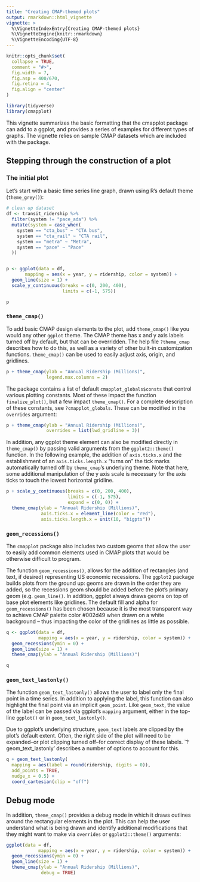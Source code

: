 ```yaml
---
title: "Creating CMAP-themed plots"
output: rmarkdown::html_vignette
vignette: >
  %\VignetteIndexEntry{Creating CMAP-themed plots}
  %\VignetteEngine{knitr::rmarkdown}
  %\VignetteEncoding{UTF-8}
---
```


```r
knitr::opts_chunk$set(
  collapse = TRUE,
  comment = "#>",
  fig.width = 7,
  fig.asp = 400/670,
  fig.retina = 4,
  fig.align = "center"
)

library(tidyverse)
library(cmapplot)
```

This vignette summarizes the basic formatting that the cmapplot package can add to a ggplot, and provides a series of examples for different types of graphs. The vignette relies on sample CMAP datasets which are included with the package. 


## Stepping through the construction of a plot

### The initial plot 

Let's start with a basic time series line graph, drawn using R's default theme (`theme_grey()`):

```r
# clean up dataset
df <- transit_ridership %>% 
  filter(system != "pace_ada") %>% 
  mutate(system = case_when(
    system == "cta_bus" ~ "CTA bus",
    system == "cta_rail" ~ "CTA rail",
    system == "metra" ~ "Metra",
    system == "pace" ~ "Pace"
  ))


p <- ggplot(data = df, 
       mapping = aes(x = year, y = ridership, color = system)) +
  geom_line(size = 1) +
  scale_y_continuous(breaks = c(0, 200, 400), 
                     limits = c(-1, 575))

p
```

### `theme_cmap()`

To add basic CMAP design elements to the plot, add `theme_cmap()` like you would any other `ggplot` theme. The CMAP theme has x and y axis labels turned off by default, but that can be overridden. The help file `?theme_cmap` describes how to do this, as well as a variety of other built-in customization functions. `theme_cmap()` can be used to easily adjust axis, origin, and gridlines. 

```r
p + theme_cmap(ylab = "Annual Ridership (Millions)",
               legend.max.columns = 2)
```

The package contains a list of default `cmapplot_globals$consts` that control various plotting constants. Most of these impact the function `finalize_plot()`, but a few impact `theme_cmap()`. For a complete description of these constants, see `?cmapplot_globals`.  These can be modified in the `overrides` argument:

```r
p + theme_cmap(ylab = "Annual Ridership (Millions)",
               overrides = list(lwd_gridline = 3))
```

In addition, any ggplot theme element can also be modified directly in `theme_cmap()` by passing valid arguments from the `ggplot2::theme()` function. In the following example, the addition of `axis.ticks.x` and the establishment of an `axis.ticks.length.x` "turns on" the tick marks automatically turned off by `theme_cmap`'s underlying theme. Note that here, some additional manipulation of the y axis scale is necessary for the axis ticks to touch the lowest horizontal gridline.

```r
p + scale_y_continuous(breaks = c(0, 200, 400), 
                       limits = c(-1, 575),
                       expand = c(0, 0)) + 
  theme_cmap(ylab = "Annual Ridership (Millions)",
             axis.ticks.x = element_line(color = "red"),
             axis.ticks.length.x = unit(10, "bigpts"))
```


### `geom_recessions()`

The `cmapplot` package also includes two custom geoms that allow the user to easily add common elements used in CMAP plots that would be otherwise difficult to program. 

The function `geom_recessions()`, allows for the addition of rectangles (and text, if desired) representing US economic recessions. The `ggplot2` package builds plots from the ground up: geoms are drawn in the order they are added, so the recessions geom should be added before the plot's primary geom (e.g. `geom_line()`. In addition, ggplot always draws geoms  on top of base plot elements like gridlines. The default fill and alpha for `geom_recessions()` has been chosen because it is the most transparent way to achieve CMAP palette color #002d49 when drawn on a white background -- thus impacting the color of the gridlines as little as possible. 

```r
q <- ggplot(data = df, 
            mapping = aes(x = year, y = ridership, color = system)) +
  geom_recessions(ymin = 0) +
  geom_line(size = 1) +
  theme_cmap(ylab = "Annual Ridership (Millions)")

q
```

### `geom_text_lastonly()`

The function `geom_text_lastonly()` allows the user to label only the final point in a time series. In addition to applying the label, this function can also highlight the final point via an implicit `geom_point`. Like `geom_text`, the value of the label can be passed via ggplot's `mapping` argument, either in the top-line `ggplot()` or in `geom_text_lastonly()`. 

Due to ggplot's underlying structure, `geom_text` labels are clipped by the plot's default extent. Often, the right side of the plot will need to be expanded--or plot clipping turned off--for correct display of these labels. `?geom_text_lastonly' describes a number of options to account for this.    

```r
q + geom_text_lastonly(
  mapping = aes(label = round(ridership, digits = 0)), 
  add_points = TRUE,
  nudge_x = 0.5) +
  coord_cartesian(clip = "off")
```


## Debug mode
In addition, `theme_cmap()` provides a debug mode in which it draws outlines around the rectangular elements in the plot. This can help the user understand what is being drawn and identify additional modifications that they might want to make via `overrides` or `ggplot2::theme()` arguments:

```r
ggplot(data = df, 
            mapping = aes(x = year, y = ridership, color = system)) +
  geom_recessions(ymin = 0) +
  geom_line(size = 1) +
  theme_cmap(ylab = "Annual Ridership (Millions)",
             debug = TRUE)
```

